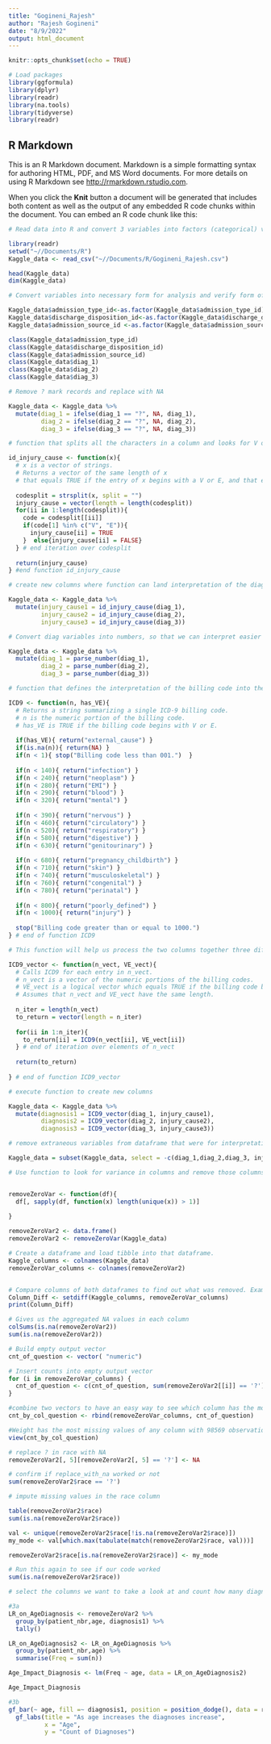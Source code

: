 ---
title: "Gogineni_Rajesh"
author: "Rajesh Gogineni"
date: "8/9/2022"
output: html_document
---

```{r setup, include=FALSE}
knitr::opts_chunk$set(echo = TRUE)

# Load packages 
library(ggformula)
library(dplyr)
library(readr)
library(na.tools)
library(tidyverse)
library(readr)

```

## R Markdown

This is an R Markdown document. Markdown is a simple formatting syntax for authoring HTML, PDF, and MS Word documents. For more details on using R Markdown see <http://rmarkdown.rstudio.com>.

When you click the **Knit** button a document will be generated that includes both content as well as the output of any embedded R code chunks within the document. You can embed an R code chunk like this:

```{r}

# Read data into R and convert 3 variables into factors (categorical) variables.

library(readr)
setwd("~//Documents/R")
Kaggle_data <- read_csv("~//Documents/R/Gogineni_Rajesh.csv")

head(Kaggle_data)
dim(Kaggle_data)

```


```{R}
# Convert variables into necessary form for analysis and verify form of relevant variables

Kaggle_data$admission_type_id<-as.factor(Kaggle_data$admission_type_id)
Kaggle_data$discharge_disposition_id<-as.factor(Kaggle_data$discharge_disposition_id)
Kaggle_data$admission_source_id <-as.factor(Kaggle_data$admission_source_id)

class(Kaggle_data$admission_type_id)
class(Kaggle_data$discharge_disposition_id)
class(Kaggle_data$admission_source_id)
class(Kaggle_data$diag_1)
class(Kaggle_data$diag_2)
class(Kaggle_data$diag_3)

```
```{r}

# Remove ? mark records and replace with NA

Kaggle_data <- Kaggle_data %>%
  mutate(diag_1 = ifelse(diag_1 == "?", NA, diag_1),
         diag_2 = ifelse(diag_2 == "?", NA, diag_2),
         diag_3 = ifelse(diag_3 == "?", NA, diag_3))


```


```{r}

# function that splits all the characters in a column and looks for V or E to classify as an injury or not

id_injury_cause <- function(x){
  # x is a vector of strings.
  # Returns a vector of the same length of x
  # that equals TRUE if the entry of x begins with a V or E, and that equals FALSE otherwise.
  
  codesplit = strsplit(x, split = "")
  injury_cause = vector(length = length(codesplit))
  for(ii in 1:length(codesplit)){
    code = codesplit[[ii]]
    if(code[1] %in% c("V", "E")){
      injury_cause[ii] = TRUE
    }  else{injury_cause[ii] = FALSE}
  } # end iteration over codesplit
  
  return(injury_cause)
} #end function id_injury_cause


```


```{r}

# create new columns where function can land interpretation of the diag variables

Kaggle_data <- Kaggle_data %>%
  mutate(injury_cause1 = id_injury_cause(diag_1),
         injury_cause2 = id_injury_cause(diag_2),
         injury_cause3 = id_injury_cause(diag_3))

```
```{r}
# Convert diag variables into numbers, so that we can interpret easier in subsequent code that will classify infectious diseases

Kaggle_data <- Kaggle_data %>%
  mutate(diag_1 = parse_number(diag_1),
         diag_2 = parse_number(diag_2),
         diag_3 = parse_number(diag_3))

```


```{r}

# function that defines the interpretation of the billing code into the reason for the service

ICD9 <- function(n, has_VE){
  # Returns a string summarizing a single ICD-9 billing code.
  # n is the numeric portion of the billing code.
  # has_VE is TRUE if the billing code begins with V or E.
  
  if(has_VE){ return("external_cause") }
  if(is.na(n)){ return(NA) }
  if(n < 1){ stop("Billing code less than 001.")  }
  
  if(n < 140){ return("infection") }
  if(n < 240){ return("neoplasm") }
  if(n < 280){ return("EMI") }
  if(n < 290){ return("blood") }
  if(n < 320){ return("mental") }
  
  if(n < 390){ return("nervous") }
  if(n < 460){ return("circulatory") }
  if(n < 520){ return("respiratory") }
  if(n < 580){ return("digestive") }
  if(n < 630){ return("genitourinary") }
  
  if(n < 680){ return("pregnancy_childbirth") }
  if(n < 710){ return("skin") }
  if(n < 740){ return("musculoskeletal") }
  if(n < 760){ return("congenital") }
  if(n < 780){ return("perinatal") }
  
  if(n < 800){ return("poorly_defined") }
  if(n < 1000){ return("injury") }
  
  stop("Billing code greater than or equal to 1000.") 
} # end of function ICD9


```


```{r}

# This function will help us process the two columns together three different times and create three diagnosis columns that are understandable by anyone  

ICD9_vector <- function(n_vect, VE_vect){
  # Calls ICD9 for each entry in n_vect.
  # n_vect is a vector of the numeric portions of the billing codes.
  # VE_vect is a logical vector which equals TRUE if the billing code begins with V or E.
  # Assumes that n_vect and VE_vect have the same length.
  
  n_iter = length(n_vect)
  to_return = vector(length = n_iter)
  
  for(ii in 1:n_iter){
    to_return[ii] = ICD9(n_vect[ii], VE_vect[ii])
  } # end of iteration over elements of n_vect
  
  return(to_return)
  
} # end of function ICD9_vector


```


```{r}

# execute function to create new columns

Kaggle_data <- Kaggle_data %>%
  mutate(diagnosis1 = ICD9_vector(diag_1, injury_cause1),
         diagnosis2 = ICD9_vector(diag_2, injury_cause2),
         diagnosis3 = ICD9_vector(diag_3, injury_cause3))

```


```{r}

# remove extraneous variables from dataframe that were for interpretation only

Kaggle_data = subset(Kaggle_data, select = -c(diag_1,diag_2,diag_3, injury_cause1,injury_cause2,injury_cause3))

```


```{r}
# Use function to look for variance in columns and remove those columns that have no variance. 


removeZeroVar <- function(df){
  df[, sapply(df, function(x) length(unique(x)) > 1)]
  
}

removeZeroVar2 <- data.frame()
removeZeroVar2 <- removeZeroVar(Kaggle_data)

# Create a dataframe and load tibble into that dataframe. 
Kaggle_columns <- colnames(Kaggle_data)
removeZeroVar_columns <- colnames(removeZeroVar2)


# Compare columns of both dataframes to find out what was removed. Examide and citoglipton are the columns that were removed due to having no variability
Column_Diff <- setdiff(Kaggle_columns, removeZeroVar_columns)
print(Column_Diff)

```
```{r}
# Gives us the aggregated NA values in each column
colSums(is.na(removeZeroVar2))
sum(is.na(removeZeroVar2))

# Build empty output vector 
cnt_of_question <- vector( "numeric")

# Insert counts into empty output vector
for (i in removeZeroVar_columns) {
  cnt_of_question <- c(cnt_of_question, sum(removeZeroVar2[[i]] == '?'))
}

```


```{r}

#combine two vectors to have an easy way to see which column has the most ? marks
cnt_by_col_question <- rbind(removeZeroVar_columns, cnt_of_question)

#Weight has the most missing values of any column with 98569 observations of ?.
view(cnt_by_col_question)

# replace ? in race with NA
removeZeroVar2[, 5][removeZeroVar2[, 5] == '?'] <- NA

# confirm if replace_with_na worked or not
sum(removeZeroVar2$race == '?')  

```


```{r}
# impute missing values in the race column

table(removeZeroVar2$race)
sum(is.na(removeZeroVar2$race))

val <- unique(removeZeroVar2$race[!is.na(removeZeroVar2$race)])  
my_mode <- val[which.max(tabulate(match(removeZeroVar2$race, val)))] 

removeZeroVar2$race[is.na(removeZeroVar2$race)] <- my_mode 

# Run this again to see if our code worked
sum(is.na(removeZeroVar2$race))

```


```{r}

# select the columns we want to take a look at and count how many diagnosises by age group are occurring so we can run a linear regression on these two variables.

#3a
LR_on_AgeDiagnosis <- removeZeroVar2 %>% 
  group_by(patient_nbr,age, diagnosis1) %>% 
  tally()

LR_on_AgeDiagnosis2 <- LR_on_AgeDiagnosis %>%
  group_by(patient_nbr,age) %>%
  summarise(Freq = sum(n))

Age_Impact_Diagnosis <- lm(Freq ~ age, data = LR_on_AgeDiagnosis2)

Age_Impact_Diagnosis

```

```{r}
#3b
gf_bar(~ age, fill =~ diagnosis1, position = position_dodge(), data = removeZeroVar2) %>%
  gf_labs(title = "As age increases the diagnoses increase",
          x = "Age",
          y = "Count of Diagnoses")


```
